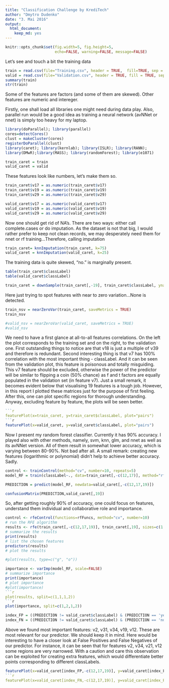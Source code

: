 ```yaml
---
title: "Classification Challenge by KrediTech"
author: "Dmytro Dudenko"
date: "3. Mai 2016"
output: 
  html_document: 
    keep_md: yes
---
```



```r
knitr::opts_chunk$set(fig.width=5, fig.height=5,
                      echo=FALSE, warning=FALSE, message=FALSE)

```

Let's see and touch a bit the training data

```r


train = read.csv(file="Training.csv", header = TRUE,  fill=TRUE, sep = ';')
valid = read.csv(file="Validation.csv", header = TRUE, fill = TRUE, sep = ';')
summary(train)
str(train)
```
Some of the features are factors (and some of them are skewed).
Other features are numeric and intereger.

Firstly, one shall load all libraries one might need during data play.
Also, parallel run would be a good idea as training a neural network (avNNet or nnet) is simply too heavy for my laptop.

```r
library(doParallel); library(parallel)
cores=detectCores()
clust = makeCluster(cores)
registerDoParallel(clust)
library(caret); library(kernlab); library(ISLR); library(RANN);
library(DMwR);library(MASS); library(randomForest); library(e1071)

train_caret = train
valid_caret = valid

```
These features look like numbers, let's make them so.

```r
train_caret$v17 = as.numeric(train_caret$v17)
train_caret$v19 = as.numeric(train_caret$v19)
train_caret$v29 = as.numeric(train_caret$v29)

valid_caret$v17 = as.numeric(valid_caret$v17)
valid_caret$v19 = as.numeric(valid_caret$v19)
valid_caret$v29 = as.numeric(valid_caret$v29)

```

Now one should get rid of NA's. There are two ways: either call complete.cases or do imputation.
As the dataset is not that big, I would rather prefer to keep not clean records, we may desperately need them for nnet or rf training...Therefore, calling imputation

```r

train_caret= knnImputation(train_caret, k=75)
valid_caret = knnImputation(valid_caret, k=25)

```

The training data is quite skewed, "no." is marginally present.

```r

table(train_caret$classLabel)
table(valid_caret$classLabel)

train_caret = downSample(train_caret[,-19], train_caret$classLabel, yname = "classLabel")

```

Here just trying to spot features with near to zero variation...None is detected.

```r

train_nsv = nearZeroVar(train_caret, saveMetrics = TRUE)
train_nsv

#valid_nsv = nearZeroVar(valid_caret, saveMetrics = TRUE)
#valid_nsv

```

We need to have a first glance at all-to-all features correlations.
On the left the plot corresponds to the training set and on the right, to the validation one.
First outstanding things to notice are that v18 is just a multiple of v39 and therefore is redundant.
Second interesting thing is that v7 has 100% correlation with the most important thing - classLabel.
And it can be seen from the validation plot, this feature is poisonous and totally misguiding.
This v7 feature should be excluded, otherwise the power of the predictor will be similar to flipping a coin (50% chance) as f and t factors are equally populated in the validation set (in feature v7).
Just a small remark, it becomes evident below that visualising 19 features is a tough job.
However, in this report I plotted these matrices just for the purpose of first feeling.
After this, one can plot specific regions for thorough understanding.
Anyway, excluding feature by feature, the plots will be seen better.

```r

```r
featurePlot(x=train_caret, y=train_caret$classLabel, plot="pairs")
```r
featurePlot(x=valid_caret, y=valid_caret$classLabel, plot="pairs")
```

Now I present my random forest classifier. Currently it has 90% accuracy.
I played also with other methods, namely, svm, knn, glm, and nnet as well as its avNNet version.
All of them result in somewhat lower accuracy, which is varying between 80-90%.
Not bad after all.
A small remark: creating new features (logarithmic or polynomial) didn't help to achieve better accuracy.
Sadly.

```r
control <- trainControl(method="cv", number=10, repeats=5)
model_RF = train(classLabel~., data=train_caret[,-c(12,17)], method="rf", preProcess="range", trControl=control, tuneGrid = expand.grid(.mtry = c(2:6)),  n.tree=188, maxit=2000)

PREDICTION = predict(model_RF, newdata=valid_caret[,-c(12,17,19)])

confusionMatrix(PREDICTION,valid_caret[,19])

```

So, after getting roughly 90% of accuracy, one could focus on features, understand them individual and collaborative role and importance.

```r

control <- rfeControl(functions=rfFuncs, method="cv", number=10)
# run the RFE algorithm
results <- rfe(train_caret[,-c(12,17,19)], train_caret[,19], sizes=c(1:16), rfeControl=control)
# summarize the results
print(results)
# list the chosen features
predictors(results)
# plot the results

#plot(results, type=c("g", "o"))

importance <- varImp(model_RF, scale=FALSE)
# summarize importance
print(importance)
# plot importance
#plot(importance)
```r
plot(results, split=c(1,1,1,2))
```r
plot(importance, split=c(1,2,1,2))

index_FP = ((PREDICTION != valid_caret$classLabel) & (PREDICTION == 'yes.'))
index_FN = ((PREDICTION != valid_caret$classLabel) & (PREDICTION == 'no.'))

```

Above we found most important features: v2, v31, v34, v19, v12.
These are most relevant for our predictor. We should keep it in mind.
Here would be interesting to have a closer look at False Positives and False Negatives of our predictor.
For instance, it can be seen that for features v2, v34, v21, v12 some regions are very narrowed.
 With a caution and care this observation can be exploited for creating extra features, which would differentiate better points corresponding to different classLabels.

```r
featurePlot(x=valid_caret[index_FP,-c(12,17,19)], y=valid_caret[index_FP,]$classLabel, plot="pairs")
```r
featurePlot(x=valid_caret[index_FN,-c(12,17,19)], y=valid_caret[index_FN,]$classLabel, plot="pairs")
```


